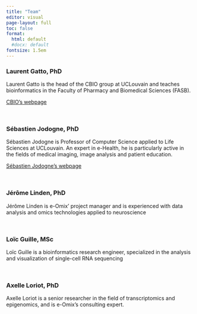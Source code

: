 ```yaml
---
title: "Team"
editor: visual
page-layout: full
toc: false
format:
  html: default
  #docx: default
fontsize: 1.5em
---
```


### Laurent Gatto, PhD

Laurent Gatto is the head of the CBIO group at UCLouvain and teaches bioinformatics in the Faculty of Pharmacy and Biomedical Sciences (FASB).

[CBIO's webpage](https://lgatto.github.io/cbio-lab/ "CBIO lab")

\

### Sébastien Jodogne, PhD

Sébastien Jodogne is Professor of Computer Science applied to Life Sciences at UCLouvain. An expert in e-Health, he is particularly active in the fields of medical imaging, image analysis and patient education.

[Sébastien Jodogne's webpage](https://www.info.ucl.ac.be/~sjodogne/ "Sébastien Jodogne")

\

### Jérôme Linden, PhD

Jérôme Linden is e-Omix’ project manager and is experienced with data analysis and omics technologies applied to neuroscience 

\

### Loïc Guille, MSc

Loïc Guille is a bioinformatics research engineer, specialized in the analysis and visualization of single-cell RNA sequencing 

\

### Axelle Loriot, PhD
Axelle Loriot is a senior researcher in the field of transcriptomics and epigenomics, and is e-Omix's consulting expert.


